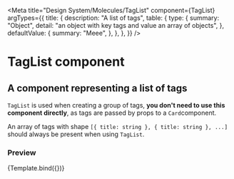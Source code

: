 
<Meta
  title="Design System/Molecules/TagList"
  component={TagList}
  argTypes={{
    title: {
      description: "A list of tags",
      table: {
        type: {
          summary: "Object",
          detail: "an object with key tags and value an array of objects",
        },
        defaultValue: {
          summary: "Meee",
        },
      },
    },
  }}
/>

# TagList component

## A component representing a list of tags

`TagList` is used when creating a group of tags, **you don't need to use this component directly**, as tags are passed by props to a `Card`component.

An array of tags with shape `[{ title: string }, { title: string }, ...]` should always be present when using `TagList`.


### Preview

<Canvas>
  <Story
    name="TagList"
    args={{
      tags: [
        { title: "Extreme Sport" },
        { title: "Books" },
        { title: "Family" },
      ],
    }}
  >
    {Template.bind({})}
  </Story>
</Canvas>

<ArgsTable story="TagList" />
